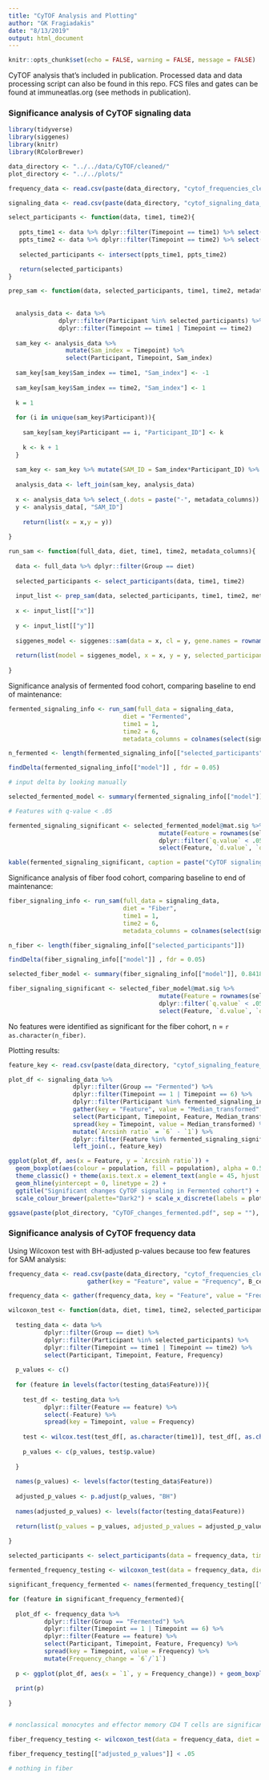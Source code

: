 ```yaml
---
title: "CyTOF Analysis and Plotting"
author: "GK Fragiadakis"
date: "8/13/2019"
output: html_document
---
```


```r
knitr::opts_chunk$set(echo = FALSE, warning = FALSE, message = FALSE)
```

CyTOF analysis that's included in publication. Processed data and data processing script can also be found in this repo. FCS files and gates can be found at immuneatlas.org (see methods in publication). 

### Significance analysis of CyTOF signaling data

```r
library(tidyverse)
library(siggenes)
library(knitr)
library(RColorBrewer)

data_directory <- "../../data/CyTOF/cleaned/"
plot_directory <- "../../plots/"

frequency_data <- read.csv(paste(data_directory, "cytof_frequencies_cleaned.csv", sep = ""), row.names = 1)

signaling_data <- read.csv(paste(data_directory, "cytof_signaling_data_for_significance_analysis.csv", sep = ""), row.names = 1)

```

```r

select_participants <- function(data, time1, time2){
  
   ppts_time1 <- data %>% dplyr::filter(Timepoint == time1) %>% select(Participant) %>% arrange(Participant) %>% distinct() %>% .[,1]
   ppts_time2 <- data %>% dplyr::filter(Timepoint == time2) %>% select(Participant) %>% arrange(Participant) %>% distinct() %>% .[,1]
   
   selected_participants <- intersect(ppts_time1, ppts_time2)

   return(selected_participants)
}

prep_sam <- function(data, selected_participants, time1, time2, metadata_columns){
  
  
  analysis_data <- data %>% 
              dplyr::filter(Participant %in% selected_participants) %>% 
              dplyr::filter(Timepoint == time1 | Timepoint == time2)
  
  sam_key <- analysis_data %>% 
                mutate(Sam_index = Timepoint) %>% 
                select(Participant, Timepoint, Sam_index)
  
  sam_key[sam_key$Sam_index == time1, "Sam_index"] <- -1
  
  sam_key[sam_key$Sam_index == time2, "Sam_index"] <- 1
  
  k = 1
  
  for (i in unique(sam_key$Participant)){
    
    sam_key[sam_key$Participant == i, "Participant_ID"] <- k
    
    k <- k + 1
  }
  
  sam_key <- sam_key %>% mutate(SAM_ID = Sam_index*Participant_ID) %>% select(Participant, Timepoint, SAM_ID)
  
  analysis_data <- left_join(sam_key, analysis_data)
  
  x <- analysis_data %>% select_(.dots = paste("-", metadata_columns)) %>% select(-SAM_ID) %>% t()
  y <- analysis_data[, "SAM_ID"]
    
    return(list(x = x,y = y))
  
}

run_sam <- function(full_data, diet, time1, time2, metadata_columns){
  
  data <- full_data %>% dplyr::filter(Group == diet)
  
  selected_participants <- select_participants(data, time1, time2)
  
  input_list <- prep_sam(data, selected_participants, time1, time2, metadata_columns)
  
  x <- input_list[["x"]]
  
  y <- input_list[["y"]]
  
  siggenes_model <- siggenes::sam(data = x, cl = y, gene.names = rownames(x), rand = 123)
  
  return(list(model = siggenes_model, x = x, y = y, selected_participants = selected_participants))
  
}

```

Significance analysis of fermented food cohort, comparing baseline to end of maintenance:

```r

fermented_signaling_info <- run_sam(full_data = signaling_data, 
                                diet = "Fermented", 
                                time1 = 1, 
                                time2 = 6, 
                                metadata_columns = colnames(select(signaling_data, filename:Greater_10K)))

n_fermented <- length(fermented_signaling_info[["selected_participants"]])

findDelta(fermented_signaling_info[["model"]] , fdr = 0.05)

# input delta by looking manually

selected_fermented_model <- summary(fermented_signaling_info[["model"]], 0.049669)

# Features with q-value < .05

fermented_signaling_significant <- selected_fermented_model@mat.sig %>% 
                                          mutate(Feature = rownames(selected_fermented_model@mat.sig)) %>% 
                                          dplyr::filter(`q.value` < .05) %>% 
                                          select(Feature, `d.value`, `q.value`)

kable(fermented_signaling_significant, caption = paste("CyTOF signaling features significant by q-value, fermented food cohort, n = ", n_fermented, sep = ""))

```

Significance analysis of fiber food cohort, comparing baseline to end of maintenance:

```r


fiber_signaling_info <- run_sam(full_data = signaling_data, 
                                diet = "Fiber", 
                                time1 = 1, 
                                time2 = 6, 
                                metadata_columns = colnames(select(signaling_data, filename:Greater_10K)))

n_fiber <- length(fiber_signaling_info[["selected_participants"]])

findDelta(fiber_signaling_info[["model"]] , fdr = 0.05)

selected_fiber_model <- summary(fiber_signaling_info[["model"]], 0.841876)

fiber_signaling_significant <- selected_fiber_model@mat.sig %>% 
                                          mutate(Feature = rownames(selected_fiber_model@mat.sig)) %>% 
                                          dplyr::filter(`q.value` < .05) %>% 
                                          select(Feature, `d.value`, `q.value`)

```

No features were identified as significant for the fiber cohort, n = `r as.character(n_fiber)`. 

Plotting results: 

```r

feature_key <- read.csv(paste(data_directory, "cytof_signaling_feature_key.csv", sep = ""), row.names = 1)

plot_df <- signaling_data %>% 
                  dplyr::filter(Group == "Fermented") %>% 
                  dplyr::filter(Timepoint == 1 | Timepoint == 6) %>% 
                  dplyr::filter(Participant %in% fermented_signaling_info[["selected_participants"]]) %>% 
                  gather(key = "Feature", value = "Median_transformed", B_cells_IkB:Classical_monocytes_pZap70) %>%
                  select(Participant, Timepoint, Feature, Median_transformed) %>%
                  spread(key = Timepoint, value = Median_transformed) %>%
                  mutate(`Arcsinh ratio` = `6` - `1`) %>%
                  dplyr::filter(Feature %in% fermented_signaling_significant$Feature) %>% 
                  left_join(., feature_key)

ggplot(plot_df, aes(x = Feature, y = `Arcsinh ratio`)) + 
  geom_boxplot(aes(colour = population, fill = population), alpha = 0.5) + 
  theme_classic() + theme(axis.text.x = element_text(angle = 45, hjust = 1)) + 
  geom_hline(yintercept = 0, linetype = 2) + 
  ggtitle("Significant changes CyTOF signaling in Fermented cohort") + scale_fill_brewer(palette="Dark2") +
  scale_colour_brewer(palette="Dark2") + scale_x_discrete(labels = plot_df$Protein)

ggsave(paste(plot_directory, "CyTOF_changes_fermented.pdf", sep = ""), useDingbats = FALSE, height = 4, width = 6)

```

### Significance analysis of CyTOF frequency data

Using Wilcoxon test with BH-adjusted p-values because too few features for SAM analysis:

```r

frequency_data <- read.csv(paste(data_directory, "cytof_frequencies_cleaned.csv", sep = ""), row.names = 1) %>% 
                      gather(key = "Feature", value = "Frequency", B_cell_freq:Neutrophils_freq)

frequency_data <- gather(frequency_data, key = "Feature", value = "Frequency", B_cell_freq:Neutrophils_freq)

wilcoxon_test <- function(data, diet, time1, time2, selected_participants){
  
  testing_data <- data %>% 
          dplyr::filter(Group == diet) %>%
          dplyr::filter(Participant %in% selected_participants) %>%
          dplyr::filter(Timepoint == time1 | Timepoint == time2) %>% 
          select(Participant, Timepoint, Feature, Frequency)
  
  p_values <- c()
  
  for (feature in levels(factor(testing_data$Feature))){
    
    test_df <- testing_data %>% 
          dplyr::filter(Feature == feature) %>%
          select(-Feature) %>%
          spread(key = Timepoint, value = Frequency)
    
    test <- wilcox.test(test_df[, as.character(time1)], test_df[, as.character(time2)], paired = TRUE)
    
    p_values <- c(p_values, test$p.value)
    
  }
  
  names(p_values) <- levels(factor(testing_data$Feature))
  
  adjusted_p_values <- p.adjust(p_values, "BH")
  
  names(adjusted_p_values) <- levels(factor(testing_data$Feature))
  
  return(list(p_values = p_values, adjusted_p_values = adjusted_p_values))
  
}

selected_participants <- select_participants(data = frequency_data, time1 = 1, time2 = 6)

fermented_frequency_testing <- wilcoxon_test(data = frequency_data, diet = "Fermented", time1 = 1, time2 = 6, selected_participants)

significant_frequency_fermented <- names(fermented_frequency_testing[["adjusted_p_values"]][fermented_frequency_testing[["adjusted_p_values"]] < .05])

for (feature in significant_frequency_fermented){
  
  plot_df <- frequency_data %>% 
          dplyr::filter(Group == "Fermented") %>% 
          dplyr::filter(Timepoint == 1 | Timepoint == 6) %>%
          dplyr::filter(Feature == feature) %>%
          select(Participant, Timepoint, Feature, Frequency) %>%
          spread(key = Timepoint, value = Frequency) %>%
          mutate(Frequency_change = `6`/`1`)
  
  p <- ggplot(plot_df, aes(x = `1`, y = Frequency_change)) + geom_boxplot() + ggtitle(feature)
  
  print(p)
  
}


# nonclassical monocytes and effector memory CD4 T cells are significantly changed in fermented group
```

```r
fiber_frequency_testing <- wilcoxon_test(data = frequency_data, diet = "Fiber", time1 = 1, time2 = 6, selected_participants)

fiber_frequency_testing[["adjusted_p_values"]] < .05

# nothing in fiber
```


